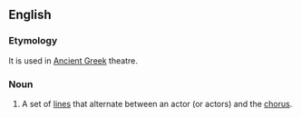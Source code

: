 ==English==

===Etymology===
It is used in [[Ancient Greek]] theatre.  {{rfscripyt|Greek}}

===Noun===
{{infl|en|noun}}

# A set of [[lines]] that alternate between an actor (or actors) and the [[chorus]].